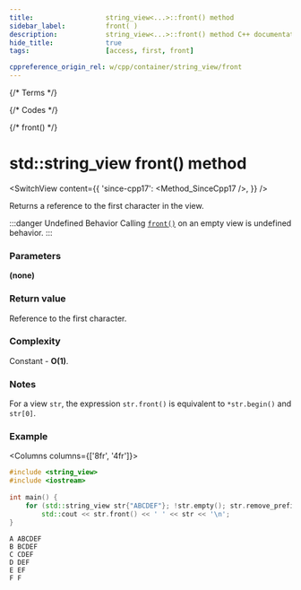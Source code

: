 ```yaml
---
title:					string_view<...>::front() method
sidebar_label:			front( )
description:			string_view<...>::front() method C++ documentation
hide_title:				true
tags:					[access, first, front]

cppreference_origin_rel: w/cpp/container/string_view/front
---
```



{/* Terms */}

{/* Codes */}

{/* front() */}

# std::string_view front() method

<SwitchView content={{
	'since-cpp17': <Method_SinceCpp17 />,
}} />

Returns a <Tooltip title={Term_ContAlias_Reference}>reference</Tooltip> to the first character in the view.

:::danger Undefined Behavior
Calling [`front()`](#) on an empty view is <Tooltip title={Term_UndefinedBehaviour}>undefined behavior</Tooltip>.
:::

### Parameters

**(none)**

### Return value

Reference to the first character.

### Complexity

Constant - **O(1)**.

### Notes

For a view `str`, the expression `str.front()` is equivalent to `*str.begin()` and `str[0]`.

### Example

<Columns columns={['8fr', '4fr']}>
<div>

```cpp title='Main.cpp' showLineNumbers
#include <string_view>
#include <iostream>
 
int main() {
    for (std::string_view str{"ABCDEF"}; !str.empty(); str.remove_prefix(1))
        std::cout << str.front() << ' ' << str << '\n';
}
```

</div>
<div>

```plaintext title="Output"
A ABCDEF
B BCDEF
C CDEF
D DEF
E EF
F F
```

</div>
</Columns>
